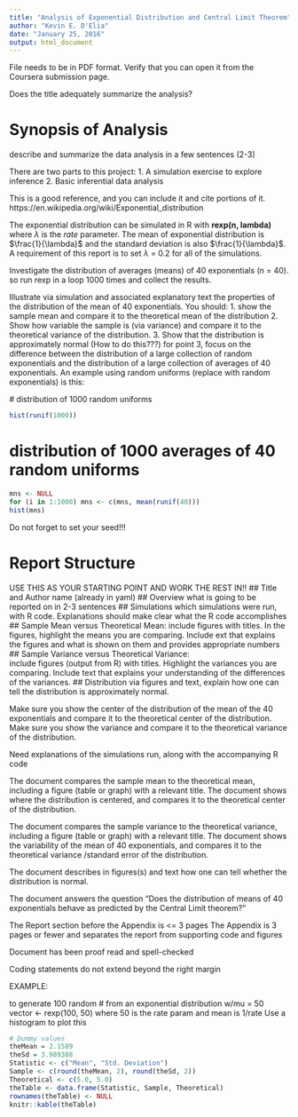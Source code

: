 ```yaml
---
title: "Analysis of Exponential Distribution and Central Limit Theorem"
author: "Kevin E. D'Elia"
date: "January 25, 2016"
output: html_document
---
```


File needs to be in PDF format.
Verify that you can open it from the Coursera submission page.

Does the title adequately summarize the analysis?

# Synopsis of Analysis
describe and summarize the data analysis in a few sentences (2-3)

There are two parts to this project:
1. A simulation exercise to explore inference
2. Basic inferential data analysis


This is a good reference, and you can include it and cite portions of it.
https://en.wikipedia.org/wiki/Exponential_distribution


The exponential distribution can be simulated in R with **rexp(n, lambda)** where $\lambda$ is the *rate* parameter.  The mean of exponential distribution is $\frac{1}{\lambda}$ and the standard deviation is also $\frac{1}{\lambda}$.  A requirement of this report is to set $\lambda$ = 0.2 for all of the simulations.

Investigate the distribution of averages (means) of 40 exponentials (n = 40). 
so run rexp in a loop 1000 times and collect the results.

Illustrate via simulation and associated explanatory text the properties of the distribution of the mean of 40 exponentials.  You should:
1. show the sample mean and compare it to the theoretical mean of the distribution
2. Show how variable the sample is (via variance) and compare it to the theoretical variance of the distribution.
3. Show that the distribution is approximately normal (How to do this???)
  for point 3, focus on the difference between the distribution of a large collection of random exponentials and the distribution of a large collection of averages of 40 exponentials.
  An example using random uniforms (replace with random exponentials) is this:
  
  # distribution of 1000 random uniforms
```r
hist(runif(1000))
```

# distribution of 1000 averages of 40 random uniforms
```r
mns <- NULL
for (i in 1:1000) mns <- c(mns, mean(runif(40)))
hist(mns)
```

Do not forget to set your seed!!!


# Report Structure
USE THIS AS YOUR STARTING POINT AND WORK THE REST IN!!
## Title and Author name 
(already in yaml)
## Overview 
what is going to be reported on in 2-3 sentences
## Simulations 
which simulations were run, with R code.  Explanations should make clear what the R code accomplishes
## Sample Mean versus Theoretical Mean: 
include figures with titles.  In the figures, highlight the means you are comparing.  Include ext that explains the figures and what is shown on them and provides appropriate numbers
## Sample Variance versus Theoretical Variance:  
include figures (output from R) with titles.  Highlight the variances you are comparing.  Include text that explains your understanding of the differences of the variances.
## Distribution 
via figures and text, explain how one can tell the distribution is approximately normal.

Make sure you show the center of the distribution of the mean of the 40 exponentials and compare it to the theoretical center of the distribution.
Make sure you show the variance and compare it to the theoretical variance of the distribution.

Need explanations of the simulations run, along with the accompanying R code

The document compares the sample mean to the theoretical mean, including a figure (table or graph) with a relevant title.  The document shows where the distribution is centered, and compares it to the theoretical center of the distribution.

The document compares the sample variance to the theoretical variance, including a figure (table or graph) with a relevant title.  The document shows the variability of the mean of 40 exponentials, and compares it to the theoretical variance /standard error of the distribution.

The document describes in figures(s) and text how one can tell whether the distribution is normal.

The document answers the question "Does the distribution of means of 40 exponentials behave as predicted by the Central Limit theorem?"

The Report section before the Appendix is <= 3 pages
The Appendix is 3 pages or fewer and separates the report from supporting code and figures

Document has been proof read and spell-checked

Coding statements do not extend beyond the right margin


EXAMPLE:

to generate 100 random # from an exponential distribution w/mu = 50
vector <- rexp(100, 50)
where 50 is the rate param and mean is 1/rate
Use a histogram to plot this


```r
# Dummy values
theMean = 2.1589
theSd = 3.989388
Statistic <- c("Mean", "Std. Deviation")
Sample <- c(round(theMean, 2), round(theSd, 2))
Theoretical <- c(5.0, 5.0)
theTable <- data.frame(Statistic, Sample, Theoretical)
rownames(theTable) <- NULL
knitr::kable(theTable)
```
